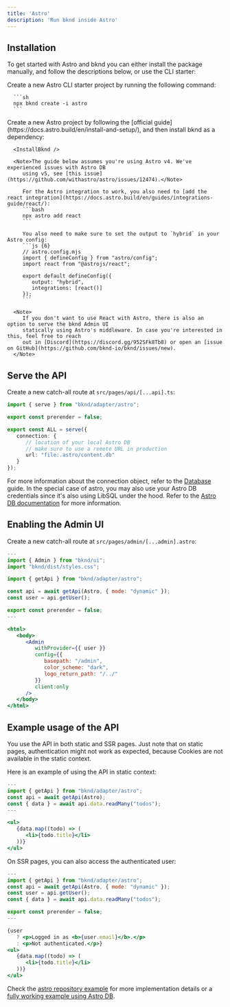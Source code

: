 ```yaml
---
title: 'Astro'
description: 'Run bknd inside Astro'
---
```


## Installation
To get started with Astro and bknd you can either install the package manually, and follow the descriptions below, or use the CLI starter:

<Tabs>
   <Tab title="CLI Starter">
      Create a new Astro CLI starter project by running the following command:

      ```sh
      npx bknd create -i astro
      ```
   </Tab>
   <Tab title="Manual">
      Create a new Astro project by following the [official guide](https://docs.astro.build/en/install-and-setup/), and then install bknd as a dependency:

      <InstallBknd />

      <Note>The guide below assumes you're using Astro v4. We've experienced issues with Astro DB
         using v5, see [this issue](https://github.com/withastro/astro/issues/12474).</Note>

         For the Astro integration to work, you also need to [add the react integration](https://docs.astro.build/en/guides/integrations-guide/react/):
         ```bash
         npx astro add react
         ```

         You also need to make sure to set the output to `hybrid` in your Astro config:
         ```js {6}
         // astro.config.mjs
         import { defineConfig } from "astro/config";
         import react from "@astrojs/react";

         export default defineConfig({
            output: "hybrid",
            integrations: [react()]
         });
         ```

      <Note>
         If you don't want to use React with Astro, there is also an option to serve the bknd Admin UI
         statically using Astro's middleware. In case you're interested in this, feel free to reach
         out in [Discord](https://discord.gg/952SFk8Tb8) or open an [issue on GitHub](https://github.com/bknd-io/bknd/issues/new).
      </Note>
   </Tab>
</Tabs>

## Serve the API
Create a new catch-all route at `src/pages/api/[...api].ts`:
```ts src/pages/api/[...api].ts
import { serve } from "bknd/adapter/astro";

export const prerender = false;

export const ALL = serve({
   connection: {
      // location of your local Astro DB
      // make sure to use a remote URL in production
      url: "file:.astro/content.db"
   }
});
```
For more information about the connection object, refer to the [Database](/usage/database) guide. In the
special case of astro, you may also use your Astro DB credentials since it's also using LibSQL
under the hood. Refer to the [Astro DB documentation](https://docs.astro.build/en/guides/astro-db/) for more information.

## Enabling the Admin UI
Create a new catch-all route at `src/pages/admin/[...admin].astro`:
```jsx src/pages/admin/[...admin].astro
---
import { Admin } from "bknd/ui";
import "bknd/dist/styles.css";

import { getApi } from "bknd/adapter/astro";

const api = await getApi(Astro, { mode: "dynamic" });
const user = api.getUser();

export const prerender = false;
---

<html>
   <body>
      <Admin
         withProvider={{ user }}
         config={{
            basepath: "/admin",
            color_scheme: "dark",
            logo_return_path: "/../"
         }}
         client:only
      />
   </body>
</html>
```

## Example usage of the API
You use the API in both static and SSR pages. Just note that on static pages, authentication
might not work as expected, because Cookies are not available in the static context.

Here is an example of using the API in static context:
```jsx
---
import { getApi } from "bknd/adapter/astro";
const api = await getApi(Astro);
const { data } = await api.data.readMany("todos");
---

<ul>
   {data.map((todo) => (
      <li>{todo.title}</li>
   ))}
</ul>
```

On SSR pages, you can also access the authenticated user:
```jsx
---
import { getApi } from "bknd/adapter/astro";
const api = await getApi(Astro, { mode: "dynamic" });
const user = api.getUser();
const { data } = await api.data.readMany("todos");

export const prerender = false;
---

{user
   ? <p>Logged in as <b>{user.email}</b>.</p>
   : <p>Not authenticated.</p>}
<ul>
   {data.map((todo) => (
      <li>{todo.title}</li>
   ))}
</ul>
```

Check the [astro repository example](https://github.com/bknd-io/bknd/tree/main/examples/astro)
for more implementation details or a [fully working example using Astro DB](https://github.com/dswbx/bknd-astro-example).